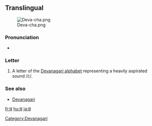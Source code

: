 ==Translingual==
[[File:Deva-cha.png|thumb]]

===Pronunciation===
* {{IPA|/tʃʰ/}}

===Letter===
{{mul-deva|cha}}

# A letter of the [[Devanagari alphabet]] representing a heavily aspirated sound /ć/.

===See also===
* [[w:Devanagari|Devanagari]]

[[Category:Devanagari]]

[[fr:छ]]
[[hu:छ]]
[[ja:छ]]
